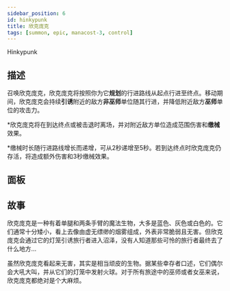 ```yaml
---
sidebar_position: 6
id: hinkypunk
title: 欣克庞克
tags: [summon, epic, manacost-3, control]
---
```


Hinkypunk

<!--truncate-->



<CardBasics cardKey={id}/>


## 描述

召唤欣克庞克，欣克庞克将按照你为它**规划**的行进路线从起点行进至终点。移动期间，欣克庞克会持续**引诱**附近的敌方**非巫师**单位随其行进，并降低附近敌方**巫师**单位的攻击力。

*欣克庞克将在到达终点或被击退时离场，并对附近敌方单位造成范围伤害和**缴械**效果。

*缴械时长随行进路线增长而递增，可从2秒递增至5秒。若到达终点时欣克庞克仍存活，将造成额外伤害和3秒缴械效果。

## 面板


<LevelComponent/>


<CardDynamicTable cardKey={id}/>


<CardComplexTable cardKey={id}/>





## 故事

欣克庞克是一种有着单腿和两条手臂的魔法生物，大多是蓝色、灰色或白色的。它们通常十分矮小，看上去像由虚无缥缈的烟雾组成，外表非常脆弱且无害。但欣克庞克会通过它的灯笼引诱旅行者进入沼泽，没有人知道那些可怜的旅行者最终去了什么地方…

虽然欣克庞克看起来无害，其实是相当顽皮的生物。据某些幸存者口述，它们偶尔会大吼大叫，并从它们的灯笼中发射火球。对于所有旅途中的巫师或者女巫来说，欣克庞克都绝对是个大麻烦。



